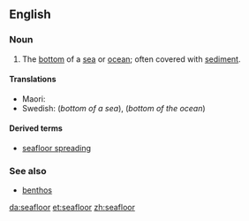 ==English==

===Noun===
{{en-noun|head=[[sea]][[floor]]}}

# The [[bottom]] of a [[sea]] or [[ocean]]; often covered with [[sediment]].

====Translations====
{{trans-top|seafloor}}
* Maori: {{t|mi|papamoana}}
* Swedish: {{t|sv|sjöbotten|c}} (''bottom of a sea''), {{t|sv|havsbotten|c}} (''bottom of the ocean'')
{{trans-mid}}
{{trans-bottom}}

====Derived terms====
* [[seafloor spreading]]

===See also===
* [[benthos]]

[[da:seafloor]]
[[et:seafloor]]
[[zh:seafloor]]